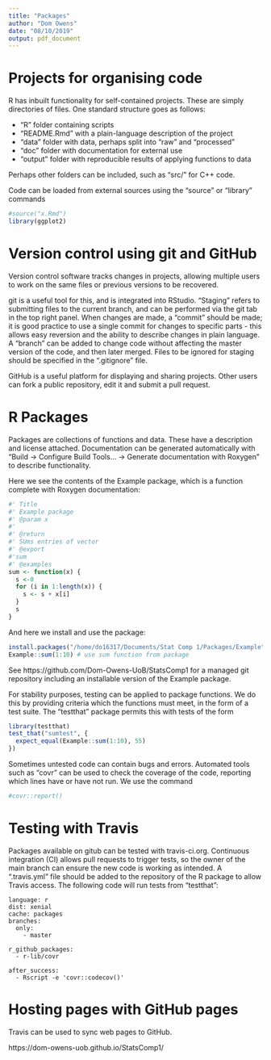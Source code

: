 ```yaml
---
title: "Packages"
author: "Dom Owens"
date: "08/10/2019"
output: pdf_document
---
```


# Projects for organising code
 
 R has inbuilt functionality for self-contained projects. These are simply directories of files. One standard structure goes as follows:
 
 - "R" folder containing scripts
 - "README.Rmd" with a plain-language description of the project
 - "data" folder with data, perhaps split into "raw" and "processed" 
 - "doc" folder with documentation for external use
 - "output" folder with reproducible results of applying functions to data
 
 Perhaps other folders can be included, such as "src/" for C++ code.

Code can be loaded from external sources using the "source" or "library" commands  
```r
#source("x.Rmd")
library(ggplot2)
```
 
# Version control using git and GitHub

Version control software tracks changes in projects, allowing multiple users to work on the same files or previous versions to be recovered.


git is a useful tool for this, and is integrated into RStudio. "Staging" refers to submitting files to the current branch, and can be performed via the git tab in the top right panel. When changes are made, a "commit" should be made; it is good practice to use a single commit for changes to specific parts - this allows easy reversion and the ability to describe changes in plain language. A "branch" can be added to change code without affecting the master version of the code, and then later merged. Files to be ignored for staging should be specified in the ".gitignore" file.

GitHub is a useful platform for displaying and sharing projects. Other users can fork a public repository, edit it and submit a pull request.

# R Packages

Packages are collections of functions and data. These have a description and license attached. Documentation can be generated automatically with "Build -> Configure Build Tools... -> Generate documentation with Roxygen" to describe functionality.

Here we see the contents of the Example package, which is a function complete with Roxygen documentation:
```r
#' Title
#' Example package
#' @param x
#'
#' @return
#' SUms entries of vector
#' @export
#'sum
#' @examples
sum <- function(x) {
  s <-0
  for (i in 1:length(x)) {
    s <- s + x[i]
  }
  s
}
```

And here we install and use the package:
```r
install.packages("/home/do16317/Documents/Stat Comp 1/Packages/Example", repos = NULL, type = "source") #install Example package from local source
Example::sum(1:10) # use sum function from package
```

See https://github.com/Dom-Owens-UoB/StatsComp1 for a managed git repository including an installable version of the Example package.

For stability purposes, testing can be applied to package functions. We do this by providing criteria which the functions must meet, in the form of a test suite. The "testthat" package permits this with tests of the form
```r
library(testthat)
test_that("sumtest", {
  expect_equal(Example::sum(1:10), 55)
})

```

Sometimes untested code can contain bugs and errors. Automated tools such as "covr" can be used to check the coverage of the code, reporting which lines have or have not run. We use the command
```r
#covr::report()
```

# Testing with Travis

Packages available on gitub can be tested with travis-ci.org. Continuous integration (CI) allows pull requests to trigger tests, so the owner of the main branch can ensure the new code is working as intended.
A ".travis.yml" file should be added to the repository of the R package to allow Travis access.
The following code will run tests from "testthat":
```{}
language: r
dist: xenial
cache: packages
branches:
  only:
    - master

r_github_packages:
  - r-lib/covr

after_success:
  - Rscript -e 'covr::codecov()'
```


# Hosting pages with GitHub pages

Travis can be used to sync web pages to GitHub.

https://dom-owens-uob.github.io/StatsComp1/
